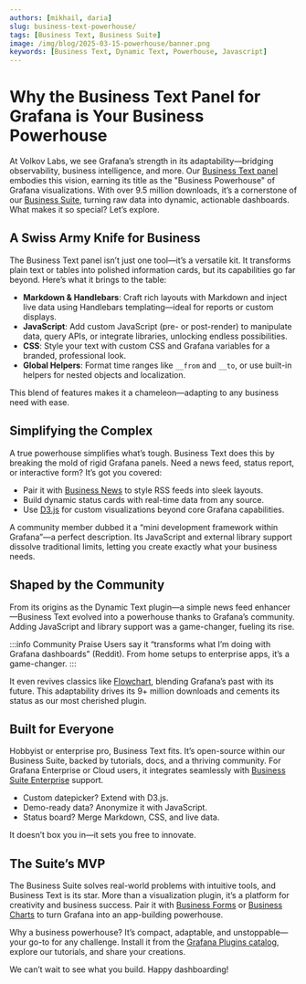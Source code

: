 ```yaml
---
authors: [mikhail, daria]
slug: business-text-powerhouse/
tags: [Business Text, Business Suite]
image: /img/blog/2025-03-15-powerhouse/banner.png
keywords: [Business Text, Dynamic Text, Powerhouse, Javascript]
---
```



# Why the Business Text Panel for Grafana is Your Business Powerhouse

At Volkov Labs, we see Grafana’s strength in its adaptability—bridging observability, business intelligence, and more. Our [Business Text panel](/plugins/business-text/) embodies this vision, earning its title as the "Business Powerhouse" of Grafana visualizations. With over 9.5 million downloads, it’s a cornerstone of our [Business Suite](/plugins/), turning raw data into dynamic, actionable dashboards. What makes it so special? Let’s explore.

## A Swiss Army Knife for Business

The Business Text panel isn’t just one tool—it’s a versatile kit. It transforms plain text or tables into polished information cards, but its capabilities go far beyond. Here’s what it brings to the table:

- **Markdown & Handlebars**: Craft rich layouts with Markdown and inject live data using Handlebars templating—ideal for reports or custom displays.
- **JavaScript**: Add custom JavaScript (pre- or post-render) to manipulate data, query APIs, or integrate libraries, unlocking endless possibilities.
- **CSS**: Style your text with custom CSS and Grafana variables for a branded, professional look.
- **Global Helpers**: Format time ranges like `__from` and `__to`, or use built-in helpers for nested objects and localization.

<Youtube
  id="UVMysEjouNo"
  title="The Business Text panel for Grafana. Main features overview in 5.0.0"
/>

This blend of features makes it a chameleon—adapting to any business need with ease.

## Simplifying the Complex

A true powerhouse simplifies what’s tough. Business Text does this by breaking the mold of rigid Grafana panels. Need a news feed, status report, or interactive form? It’s got you covered:

- Pair it with [Business News](/plugins/business-news/) to style RSS feeds into sleek layouts.
- Build dynamic status cards with real-time data from any source.
- Use [D3.js](/plugins/business-text/external/d3/) for custom visualizations beyond core Grafana capabilities.

<BlogPost id="dynamic-text-d3-community-20240121" />

A community member dubbed it a “mini development framework within Grafana”—a perfect description. Its JavaScript and external library support dissolve traditional limits, letting you create exactly what your business needs.

## Shaped by the Community

From its origins as the Dynamic Text plugin—a simple news feed enhancer—Business Text evolved into a powerhouse thanks to Grafana’s community. Adding JavaScript and library support was a game-changer, fueling its rise.

:::info Community Praise
Users say it “transforms what I’m doing with Grafana dashboards” (Reddit). From home setups to enterprise apps, it’s a game-changer.
:::

It even revives classics like [Flowchart](/plugins/business-text/external/), blending Grafana’s past with its future. This adaptability drives its 9+ million downloads and cements its status as our most cherished plugin.

## Built for Everyone

Hobbyist or enterprise pro, Business Text fits. It’s open-source within our Business Suite, backed by tutorials, docs, and a thriving community. For Grafana Enterprise or Cloud users, it integrates seamlessly with [Business Suite Enterprise](/pricing/) support.

- Custom datepicker? Extend with D3.js.
- Demo-ready data? Anonymize it with JavaScript.
- Status board? Merge Markdown, CSS, and live data.

<BlogPost id="anonymizer-20240302" />

It doesn’t box you in—it sets you free to innovate.

## The Suite’s MVP

The Business Suite solves real-world problems with intuitive tools, and Business Text is its star. More than a visualization plugin, it’s a platform for creativity and business success. Pair it with [Business Forms](/plugins/business-forms/) or [Business Charts](/plugins/business-charts/) to turn Grafana into an app-building powerhouse.

Why a business powerhouse? It’s compact, adaptable, and unstoppable—your go-to for any challenge. Install it from the [Grafana Plugins catalog](https://grafana.com/grafana/plugins/marcusolsson-dynamictext-panel/), explore our tutorials, and share your creations.

<Youtube
  id="1qYzHfPXJF8"
  title="Install Business Suite plugins in Cloud, OSS, Enterprise. Getting started with the Business Suite."
/>

We can’t wait to see what you build. Happy dashboarding!

<Feedback />
